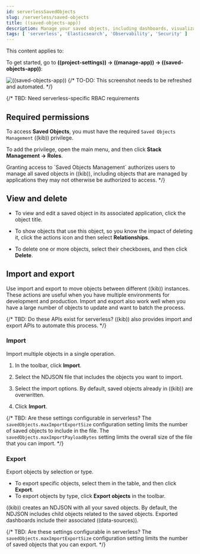 ```yaml
---
id: serverlessSavedObjects
slug: /serverless/saved-objects
title: ((saved-objects-app))
description: Manage your saved objects, including dashboards, visualizations, maps, ((data-sources)), and more.
tags: [ 'serverless', 'Elasticsearch', 'Observability', 'Security' ]
---
```


<DocBadge template="technical preview" />
This content applies to: <DocBadge template="elasticsearch" slug="/serverless/elasticsearch/what-is-elasticsearch-serverless" /> <DocBadge template="observability" slug="/serverless/observability/what-is-observability-serverless" /> <DocBadge template="security" slug="/serverless/security/what-is-security-serverless" />

To get started, go to **((project-settings)) → ((manage-app)) → ((saved-objects-app))**:

![((saved-objects-app))](images/saved-object-management.png)
{/* TO-DO: This screenshot needs to be refreshed and automated. */}

{/*
TBD: Need serverless-specific RBAC requirements
## Required permissions

To access **Saved Objects**, you must have the required `Saved Objects Management` ((kib)) privilege.

To add the privilege, open the main menu, and then click **Stack Management → Roles**.

<DocCallOut title="Note">
Granting access to `Saved Objects Management` authorizes users to
manage all saved objects in ((kib)), including objects that are managed by
applications they may not otherwise be authorized to access.
</DocCallOut> */}

## View and delete

* To view and edit a saved object in its associated application, click the object title.

* To show objects that use this object, so you know the impact of deleting it, click the actions icon <DocIcon type="boxesHorizontal" title="More actions" /> and then select **Relationships**.

* To delete one or more objects, select their checkboxes, and then click **Delete**.

## Import and export

Use import and export to move objects between different ((kib)) instances.
These actions are useful when you have multiple environments for development and production.
Import and export also work well when you have a large number of objects to update and want to batch the process.

{/*
TBD: Do these APIs exist for serverless?
((kib)) also provides <DocLink id="enKibanaSavedObjectsApiImport">import</DocLink> and
<DocLink id="enKibanaSavedObjectsApiExport">export</DocLink> APIs to automate this process.
*/}

### Import

Import multiple objects in a single operation.

1. In the toolbar, click **Import**.
1. Select the NDJSON file that includes the objects you want to import.

1. Select the import options. By default, saved objects already in ((kib)) are overwritten.

1. Click **Import**.

{/*
TBD: Are these settings configurable in serverless?
<DocCallOut title="Note">
The <DocLink id="enKibanaSettings" section="savedObjects-maxImportExportSize">`savedObjects.maxImportExportSize`</DocLink> configuration setting
limits the number of saved objects to include in the file. The
<DocLink id="enKibanaSettings" section="savedObjects-maxImportPayloadBytes">`savedObjects.maxImportPayloadBytes`</DocLink> setting limits the overall
size of the file that you can import.
</DocCallOut>
*/}

### Export

Export objects by selection or type.

* To export specific objects, select them in the table, and then click **Export**.
* To export objects by type, click **Export objects** in the toolbar.

((kib)) creates an NDJSON with all your saved objects.
By default, the NDJSON includes child objects related to the saved objects.
Exported dashboards include their associated ((data-sources)).

{/*
TBD: Are these settings configurable in serverless?
<DocCallOut title="Note">
The <DocLink id="enKibanaSettings" section="savedObjects-maxImportExportSize">`savedObjects.maxImportExportSize`</DocLink> configuration setting limits the number of saved objects that you can export.
</DocCallOut> */}

